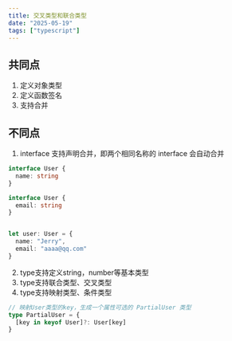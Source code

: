 ```yaml
---
title: 交叉类型和联合类型
date: "2025-05-19"
tags: ["typescript"]
---
```


## 共同点
1. 定义对象类型
2. 定义函数签名
3. 支持合并


## 不同点
1. interface 支持声明合并，即两个相同名称的 interface 会自动合并
```typescript
interface User {
  name: string
}

interface User {
  email: string
}


let user: User = {
  name: "Jerry",
  email: "aaaa@qq.com"
}
```
2. type支持定义string，number等基本类型
3. type支持联合类型、交叉类型
4. type支持映射类型、条件类型

```typescript
// 映射User类型的key，生成一个属性可选的 PartialUser 类型
type PartialUser = {
  [key in keyof User]?: User[key]
}
```


